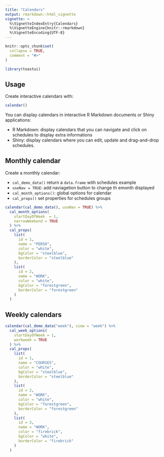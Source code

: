 ```yaml
---
title: "Calendars"
output: rmarkdown::html_vignette
vignette: >
  %\VignetteIndexEntry{Calendars}
  %\VignetteEngine{knitr::rmarkdown}
  %\VignetteEncoding{UTF-8}
---
```


```r
knitr::opts_chunk$set(
  collapse = TRUE,
  comment = "#>"
)
```

```r
library(toastui)
```


## Usage

Create interactive calendars with:

```r
calendar()
```

You can display calendars in interactive R Markdown documents or Shiny applications:

* R Markdown: display calendars that you can navigate and click on schedules to display extra informations
* Shiny: display calendars where you can edit, update and drag-and-drop schedules.


## Monthly calendar

Create a monthly calendar:

* `cal_demo_data()` return a `data.frame` with schedules example
* `useNav = TRUE`: add naviagetion button to change th emonth displayed
* `cal_month_options()`: global options for calendar
* `cal_props()` set properties for schedules groups

```r
calendar(cal_demo_data(), useNav = TRUE) %>%
  cal_month_options(
    startDayOfWeek  = 1, 
    narrowWeekend = TRUE
  ) %>% 
  cal_props(
    list(
      id = 1,
      name = "PERSO",
      color = "white",
      bgColor = "steelblue",
      borderColor = "steelblue"
    ),
    list(
      id = 2,
      name = "WORK",
      color = "white",
      bgColor = "forestgreen",
      borderColor = "forestgreen"
    )
  )
```



## Weekly calendars

```r
calendar(cal_demo_data("week"), view = "week") %>% 
  cal_week_options(
    startDayOfWeek = 1,
    workweek = TRUE
  ) %>% 
  cal_props(
    list(
      id = 1,
      name = "COURSES",
      color = "white",
      bgColor = "steelblue",
      borderColor = "steelblue"
    ),
    list(
      id = 2,
      name = "WORK",
      color = "white",
      bgColor = "forestgreen",
      borderColor = "forestgreen"
    ),
    list(
      id = 3,
      name = "WORK",
      color = "firebrick",
      bgColor = "white",
      borderColor = "firebrick"
    )
  )
```





